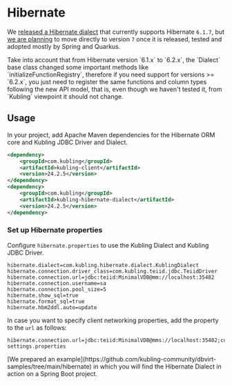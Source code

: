 
# Hibernate
We [released a Hibernate dialect](https://github.com/kubling-community/kubling-teiid-os/tree/master/hibernate-dialect) that currently supports 
Hibernate `6.1.7`, but [we are planning](http://localhost:3000/roadmap) to move directly to version `7` once it is released, tested and adopted mostly by Spring and Quarkus.

<Callout>
  Take into account that from Hibernate version `6.1.x` to `6.2.x`, the `Dialect` base class changed some important methods like `initializeFunctionRegistry`,
  therefore if you need support for versions >= `6.2.x`, you just need to register the same functions and column types
  following the new API model, that is, even though we haven't tested it, from `Kubling` viewpoint it should not change.
</Callout>

## Usage
In your project, add Apache Maven dependencies for the Hibernate ORM core and Kubling JDBC Driver and Dialect.

```xml
<dependency>
    <groupId>com.kubling</groupId>
    <artifactId>kubling-client</artifactId>
    <version>24.2.5</version>
</dependency>
<dependency>
    <groupId>com.kubling</groupId>
    <artifactId>kubling-hibernate-dialect</artifactId>
    <version>24.2.5</version>
</dependency>
```

### Set up Hibernate properties
Configure `hibernate.properties` to use the Kubling Dialect and Kubling JDBC Driver.

```properties
hibernate.dialect=com.kubling.hibernate.dialect.KublingDialect
hibernate.connection.driver_class=com.kubling.teiid.jdbc.TeiidDriver
hibernate.connection.url=jdbc:teiid:MinimalVDB@mm://localhost:35482
hibernate.connection.username=sa
hibernate.connection.pool_size=5
hibernate.show_sql=true
hibernate.format_sql=true
hibernate.hbm2ddl.auto=update
```

In case you want to specify client networking properties, add the property to the `url` as follows:
```properties
hibernate.connection.url=jdbc:teiid:MinimalVDB@mms://localhost:35482;connectionPropsFilePath=/path/to/client-settings.properties
```

<Callout type='info'>
  [We prepared an example](https://github.com/kubling-community/dbvirt-samples/tree/main/hibernate) in which you will find the Hibernate Dialect in action on a Spring Boot project.
</Callout>